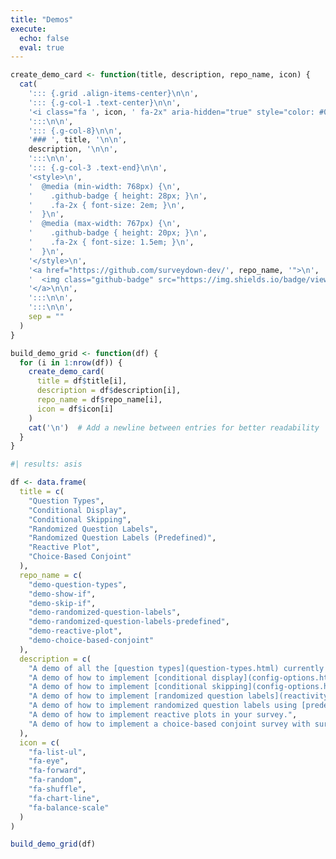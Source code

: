 ```yaml
---
title: "Demos"
execute: 
  echo: false
  eval: true
---
```


```r
create_demo_card <- function(title, description, repo_name, icon) {
  cat(
    '::: {.grid .align-items-center}\n\n',
    '::: {.g-col-1 .text-center}\n\n',
    '<i class="fa ', icon, ' fa-2x" aria-hidden="true" style="color: #00bc8c;"></i>\n\n',
    ':::\n\n',
    '::: {.g-col-8}\n\n',
    '### ', title, '\n\n',
    description, '\n\n',
    ':::\n\n',
    '::: {.g-col-3 .text-end}\n\n',
    '<style>\n',
    '  @media (min-width: 768px) {\n',
    '    .github-badge { height: 28px; }\n',
    '    .fa-2x { font-size: 2em; }\n',
    '  }\n',
    '  @media (max-width: 767px) {\n',
    '    .github-badge { height: 20px; }\n',
    '    .fa-2x { font-size: 1.5em; }\n',
    '  }\n',
    '</style>\n',
    '<a href="https://github.com/surveydown-dev/', repo_name, '">\n',
    '  <img class="github-badge" src="https://img.shields.io/badge/view_on-GitHub-00bc8c?style=for-the-badge&logo=GitHub" alt="View on GitHub">\n',
    '</a>\n\n',
    ':::\n\n',
    ':::\n\n',
    sep = ""
  )
}

build_demo_grid <- function(df) {
  for (i in 1:nrow(df)) {
    create_demo_card(
      title = df$title[i],
      description = df$description[i],
      repo_name = df$repo_name[i],
      icon = df$icon[i]
    )
    cat('\n')  # Add a newline between entries for better readability
  }
}
```

```r
#| results: asis

df <- data.frame(
  title = c(
    "Question Types", 
    "Conditional Display", 
    "Conditional Skipping", 
    "Randomized Question Labels",
    "Randomized Question Labels (Predefined)",
    "Reactive Plot",
    "Choice-Based Conjoint"
  ),
  repo_name = c(
    "demo-question-types", 
    "demo-show-if", 
    "demo-skip-if", 
    "demo-randomized-question-labels",
    "demo-randomized-question-labels-predefined",
    "demo-reactive-plot",
    "demo-choice-based-conjoint"
  ),
  description = c(
    "A demo of all the [question types](question-types.html) currently supported by surveydown.",
    "A demo of how to implement [conditional display](config-options.html#conditional-display) (showing a question based on a previous response).",
    "A demo of how to implement [conditional skipping](config-options.html#conditional-skipping) (skipping to a page based on a previous response).",
    "A demo of how to implement [randomized question labels](reactivity.html#randomizing-question-labels).",
    "A demo of how to implement randomized question labels using [predefined random labels](reactivity.html#pre-defined-randomization).",
    "A demo of how to implement reactive plots in your survey.", 
    "A demo of how to implement a choice-based conjoint survey with surveydown."
  ), 
  icon = c(
    "fa-list-ul",
    "fa-eye",
    "fa-forward",
    "fa-random",
    "fa-shuffle",
    "fa-chart-line",
    "fa-balance-scale"
  )
)

build_demo_grid(df)
```

